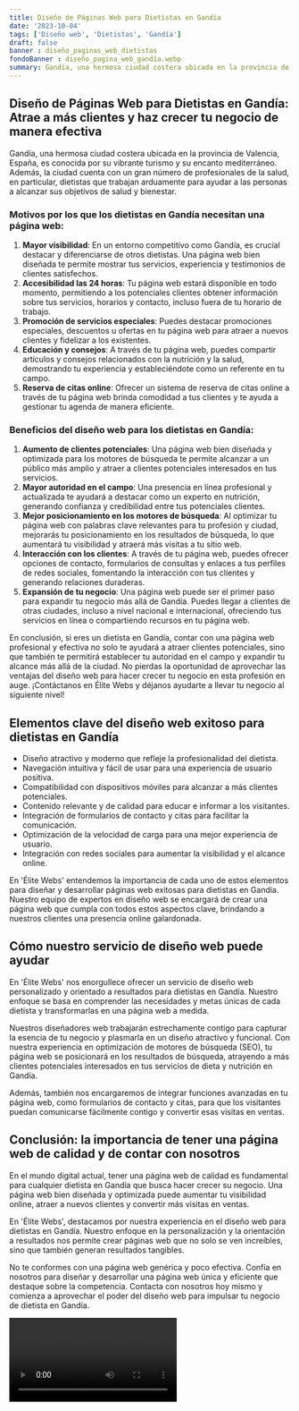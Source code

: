 ```yaml
---
title: Diseño de Páginas Web para Dietistas en Gandía
date: '2023-10-04'
tags: ['Diseño web', 'Dietistas', 'Gandía']
draft: false
banner : diseño_paginas_web_dietistas
fondoBanner : diseño_pagina_web_gandía.webp
summary: Gandía, una hermosa ciudad costera ubicada en la provincia de Valencia, España, es conocida por su vibrante turismo y su encanto mediterráneo. Además, la ciudad cuenta con un gran número de profesionales de la salud, en particular, dietistas que trabajan arduamente para ayudar a las personas a alcanzar sus objetivos de salud y bienestar.
---
```


## Diseño de Páginas Web para Dietistas en Gandía: Atrae a más clientes y haz crecer tu negocio de manera efectiva

Gandía, una hermosa ciudad costera ubicada en la provincia de Valencia, España, es conocida por su vibrante turismo y su encanto mediterráneo. Además, la ciudad cuenta con un gran número de profesionales de la salud, en particular, dietistas que trabajan arduamente para ayudar a las personas a alcanzar sus objetivos de salud y bienestar.

### Motivos por los que los dietistas en Gandía necesitan una página web:

1. **Mayor visibilidad**: En un entorno competitivo como Gandía, es crucial destacar y diferenciarse de otros dietistas. Una página web bien diseñada te permite mostrar tus servicios, experiencia y testimonios de clientes satisfechos.
2. **Accesibilidad las 24 horas**: Tu página web estará disponible en todo momento, permitiendo a los potenciales clientes obtener información sobre tus servicios, horarios y contacto, incluso fuera de tu horario de trabajo.
3. **Promoción de servicios especiales**: Puedes destacar promociones especiales, descuentos u ofertas en tu página web para atraer a nuevos clientes y fidelizar a los existentes.
4. **Educación y consejos**: A través de tu página web, puedes compartir artículos y consejos relacionados con la nutrición y la salud, demostrando tu experiencia y estableciéndote como un referente en tu campo.
5. **Reserva de citas online**: Ofrecer un sistema de reserva de citas online a través de tu página web brinda comodidad a tus clientes y te ayuda a gestionar tu agenda de manera eficiente.

### Beneficios del diseño web para los dietistas en Gandía:

1. **Aumento de clientes potenciales**: Una página web bien diseñada y optimizada para los motores de búsqueda te permite alcanzar a un público más amplio y atraer a clientes potenciales interesados en tus servicios.
2. **Mayor autoridad en el campo**: Una presencia en línea profesional y actualizada te ayudará a destacar como un experto en nutrición, generando confianza y credibilidad entre tus potenciales clientes.
3. **Mejor posicionamiento en los motores de búsqueda**: Al optimizar tu página web con palabras clave relevantes para tu profesión y ciudad, mejorarás tu posicionamiento en los resultados de búsqueda, lo que aumentará tu visibilidad y atraerá más visitas a tu sitio web.
4. **Interacción con los clientes**: A través de tu página web, puedes ofrecer opciones de contacto, formularios de consultas y enlaces a tus perfiles de redes sociales, fomentando la interacción con tus clientes y generando relaciones duraderas.
5. **Expansión de tu negocio**: Una página web puede ser el primer paso para expandir tu negocio más allá de Gandía. Puedes llegar a clientes de otras ciudades, incluso a nivel nacional e internacional, ofreciendo tus servicios en línea o compartiendo recursos en tu página web.

En conclusión, si eres un dietista en Gandía, contar con una página web profesional y efectiva no solo te ayudará a atraer clientes potenciales, sino que también te permitirá establecer tu autoridad en el campo y expandir tu alcance más allá de la ciudad. No pierdas la oportunidad de aprovechar las ventajas del diseño web para hacer crecer tu negocio en esta profesión en auge. ¡Contáctanos en Élite Webs y déjanos ayudarte a llevar tu negocio al siguiente nivel!

<GifSeo />

<Cta />

## Elementos clave del diseño web exitoso para dietistas en Gandía
- Diseño atractivo y moderno que refleje la profesionalidad del dietista.
- Navegación intuitiva y fácil de usar para una experiencia de usuario positiva.
- Compatibilidad con dispositivos móviles para alcanzar a más clientes potenciales.
- Contenido relevante y de calidad para educar e informar a los visitantes.
- Integración de formularios de contacto y citas para facilitar la comunicación.
- Optimización de la velocidad de carga para una mejor experiencia de usuario.
- Integración con redes sociales para aumentar la visibilidad y el alcance online.

En 'Élite Webs' entendemos la importancia de cada uno de estos elementos para diseñar y desarrollar páginas web exitosas para dietistas en Gandía. Nuestro equipo de expertos en diseño web se encargará de crear una página web que cumpla con todos estos aspectos clave, brindando a nuestros clientes una presencia online galardonada.

## Cómo nuestro servicio de diseño web puede ayudar

En 'Élite Webs' nos enorgullece ofrecer un servicio de diseño web personalizado y orientado a resultados para dietistas en Gandía. Nuestro enfoque se basa en comprender las necesidades y metas únicas de cada dietista y transformarlas en una página web a medida.

Nuestros diseñadores web trabajarán estrechamente contigo para capturar la esencia de tu negocio y plasmarla en un diseño atractivo y funcional. Con nuestra experiencia en optimización de motores de búsqueda (SEO), tu página web se posicionará en los resultados de búsqueda, atrayendo a más clientes potenciales interesados en tus servicios de dieta y nutrición en Gandía.

Además, también nos encargaremos de integrar funciones avanzadas en tu página web, como formularios de contacto y citas, para que los visitantes puedan comunicarse fácilmente contigo y convertir esas visitas en ventas.

## Conclusión: la importancia de tener una página web de calidad y de contar con nosotros

En el mundo digital actual, tener una página web de calidad es fundamental para cualquier dietista en Gandía que busca hacer crecer su negocio. Una página web bien diseñada y optimizada puede aumentar tu visibilidad online, atraer a nuevos clientes y convertir más visitas en ventas.

En 'Élite Webs', destacamos por nuestra experiencia en el diseño web para dietistas en Gandía. Nuestro enfoque en la personalización y la orientación a resultados nos permite crear páginas web que no solo se ven increíbles, sino que también generan resultados tangibles.

No te conformes con una página web genérica y poco efectiva. Confía en nosotros para diseñar y desarrollar una página web única y eficiente que destaque sobre la competencia. Contacta con nosotros hoy mismo y comienza a aprovechar el poder del diseño web para impulsar tu negocio de dietista en Gandía.

<Video />

<CtaBot job='Dietistas' city='Gandía'/>

<Gmaps query='Gandía+españa+maps' />